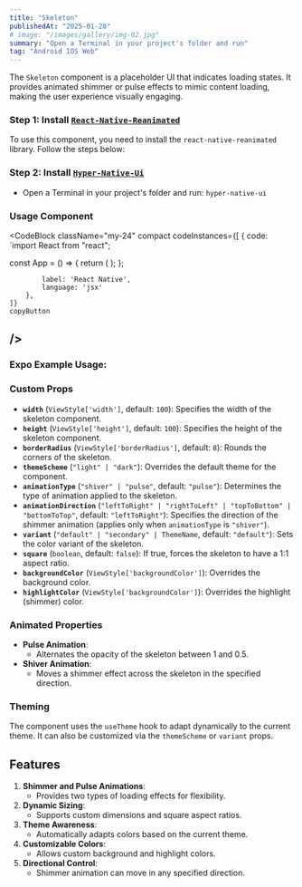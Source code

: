 ```yaml
---
title: "Skeleton"
publishedAt: "2025-01-28"
# image: "/images/gallery/img-02.jpg"
summary: "Open a Terminal in your project's folder and run"
tag: "Android IOS Web"
---
```


The `Skeleton` component is a placeholder UI that indicates loading states. It provides animated shimmer or pulse effects to mimic content loading, making the user experience visually engaging.

### Step 1: Install [`React-Native-Reanimated`](https://docs.swmansion.com/react-native-reanimated/docs/fundamentals/getting-started/)

To use this component, you need to install the `react-native-reanimated` library. Follow the steps below:

### Step 2: Install [`Hyper-Native-Ui`](https://www.npmjs.com/package/hyper-native-ui)

* Open a Terminal in your project's folder and run: `hyper-native-ui`

### Usage Component

<CodeBlock className="my-24"
    compact
    codeInstances={[
        {
            code: `import React from "react";

const App = () => {
    return (
        <Skeleton width={200} height={50} />
    );
};

            label: 'React Native',
            language: 'jsx'
        },
    ]}
    copyButton
/>
---
### **Expo Example Usage:**
<div 
data-snack-id="@akashmondal0/skeleton-hyper-native-ui" 
data-snack-platform="web" 
data-snack-preview="true" 
data-snack-theme="dark" 
style={{
  "overflow":"hidden",
  "background":"#0C0D0E",
  "border":"1px solid var(--color-border)",
  "borderRadius":"4px",
  "height":"505px",
  "width":"100%"
}}></div>
<script async src="https://snack.expo.dev/embed.js"></script>

### Custom Props

- **`width`** (`ViewStyle['width']`, default: `100`): Specifies the width of the skeleton component.
- **`height`** (`ViewStyle['height']`, default: `100`): Specifies the height of the skeleton component.
- **`borderRadius`** (`ViewStyle['borderRadius']`, default: `8`): Rounds the corners of the skeleton.
- **`themeScheme`** (`"light" | "dark"`): Overrides the default theme for the component.
- **`animationType`** (`"shiver" | "pulse"`, default: `"pulse"`): Determines the type of animation applied to the skeleton.
- **`animationDirection`** (`"leftToRight" | "rightToLeft" | "topToBottom" | "bottomToTop"`, default: `"leftToRight"`): Specifies the direction of the shimmer animation (applies only when `animationType` is `"shiver"`).
- **`variant`** (`"default" | "secondary" | ThemeName`, default: `"default"`): Sets the color variant of the skeleton.
- **`square`** (`boolean`, default: `false`): If true, forces the skeleton to have a 1:1 aspect ratio.
- **`backgroundColor`** (`ViewStyle['backgroundColor']`): Overrides the background color.
- **`highlightColor`** (`ViewStyle['backgroundColor']`): Overrides the highlight (shimmer) color.

### Animated Properties

- **Pulse Animation**:
  - Alternates the opacity of the skeleton between 1 and 0.5.
- **Shiver Animation**:
  - Moves a shimmer effect across the skeleton in the specified direction.

### Theming

The component uses the `useTheme` hook to adapt dynamically to the current theme. It can also be customized via the `themeScheme` or `variant` props.

## Features

1. **Shimmer and Pulse Animations**:
   - Provides two types of loading effects for flexibility.
2. **Dynamic Sizing**:
   - Supports custom dimensions and square aspect ratios.
3. **Theme Awareness**:
   - Automatically adapts colors based on the current theme.
4. **Customizable Colors**:
   - Allows custom background and highlight colors.
5. **Directional Control**:
   - Shimmer animation can move in any specified direction.
